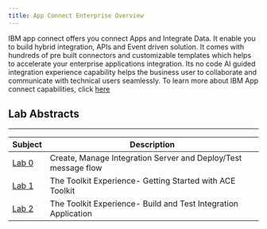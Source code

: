 ```yaml
---
title: App Connect Enterprise Overview
---
```

IBM app connect offers you connect Apps and Integrate Data. It enable you to  build hybrid integration, APIs and Event driven solution. It comes with hundreds of pre built connectors  and customizable templates which helps to accelerate your enterprise applications integration. Its no code AI guided integration experience capability helps the business user to collaborate and communicate with technical users seamlessly. To learn more about IBM App connect capabilities, click [here](https://ibm.box.com/s/ef5u6a4c9my6hgulbpaiooys78jnetet)


## Lab Abstracts

---

|  Subject                                    | Description                                            |                                                               
|---------------------------------------------|--------------------------------------------------------|
| [Lab 0](/app-connect-enterprise/Lab1)       | Create, Manage Integration Server and  Deploy/Test message flow
| [Lab 1](/app-connect-enterprise/Lab0)       | The Toolkit Experience- Getting Started with ACE Toolkit
| [Lab 2](/app-connect-enterprise/Lab3)       | The Toolkit Experience- Build and Test Integration Application



